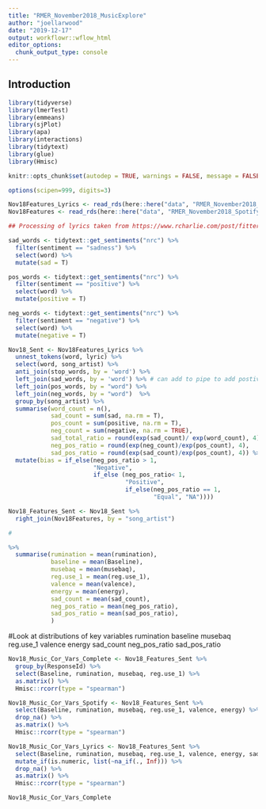 ```yaml
---
title: "RMER_November2018_MusicExplore"
author: "joellarwood"
date: "2019-12-17"
output: workflowr::wflow_html
editor_options:
  chunk_output_type: console
---
```


## Introduction


```r
library(tidyverse)
library(lmerTest)
library(emmeans)
library(sjPlot)
library(apa)
library(interactions)
library(tidytext)
library(glue)
library(Hmisc)

knitr::opts_chunk$set(autodep = TRUE, warnings = FALSE, message = FALSE)

options(scipen=999, digits=3)
```


```r

Nov18Features_Lyrics <- read_rds(here::here("data", "RMER_November2018_Spotify_Lyrics.rds")) 
Nov18Features <- read_rds(here::here("data", "RMER_November2018_Spotify.rds"))

## Processing of lyrics taken from https://www.rcharlie.com/post/fitter-happier/

sad_words <- tidytext::get_sentiments("nrc") %>% 
  filter(sentiment == "sadness") %>% 
  select(word) %>% 
  mutate(sad = T)

pos_words <- tidytext::get_sentiments("nrc") %>% 
  filter(sentiment == "positive") %>% 
  select(word) %>% 
  mutate(positive = T)

neg_words <- tidytext::get_sentiments("nrc") %>% 
  filter(sentiment == "negative") %>% 
  select(word) %>% 
  mutate(negative = T)

Nov18_Sent <- Nov18Features_Lyrics %>% 
  unnest_tokens(word, lyric) %>%
  select(word, song_artist) %>% 
  anti_join(stop_words, by = 'word') %>%
  left_join(sad_words, by = 'word') %>% # can add to pipe to add postive, angry, words etc by creating a new data frame that just has those words (i.e. get_sentiments("nrc") %>% filter(sentiments == "sentiment") %>%  ... )
  left_join(pos_words, by = "word") %>% 
  left_join(neg_words, by = "word")  %>%  
  group_by(song_artist) %>% 
  summarise(word_count = n(),
            sad_count = sum(sad, na.rm = T), 
            pos_count = sum(positive, na.rm = T), 
            neg_count = sum(negative, na.rm = TRUE), 
            sad_total_ratio = round(exp(sad_count)/ exp(word_count), 4),
            neg_pos_ratio = round(exp(neg_count)/exp(pos_count), 4), 
            sad_pos_ratio = round(exp(sad_count)/exp(pos_count), 4)) %>% 
  mutate(bias = if_else(neg_pos_ratio > 1, 
                        "Negative", 
                        if_else (neg_pos_ratio< 1,
                                 "Positive",
                                 if_else(neg_pos_ratio == 1, 
                                         "Equal", "NA")))) 

Nov18_Features_Sent <- Nov18_Sent %>% 
  right_join(Nov18Features, by = "song_artist") 

#

%>% 
  summarise(rumination = mean(rumination),
            baseline = mean(Baseline), 
            musebaq = mean(musebaq), 
            reg.use_1 = mean(reg.use_1), 
            valence = mean(valence),
            energy = mean(energy), 
            sad_count = mean(sad_count),
            neg_pos_ratio = mean(neg_pos_ratio), 
            sad_pos_ratio = mean(sad_pos_ratio), 
            )

```

#Look at distributions of key variables 
rumination 
baseline
musebaq
reg.use_1
valence 
energy 
sad_count
neg_pos_ratio
sad_pos_ratio

```r
Nov18_Music_Cor_Vars_Complete <- Nov18_Features_Sent %>% 
  group_by(ResponseId) %>% 
  select(Baseline, rumination, musebaq, reg.use_1) %>% 
  as.matrix() %>% 
  Hmisc::rcorr(type = "spearman")

Nov18_Music_Cor_Vars_Spotify <- Nov18_Features_Sent %>% 
  select(Baseline, rumination, musebaq, reg.use_1, valence, energy) %>%
  drop_na() %>% 
  as.matrix() %>% 
  Hmisc::rcorr(type = "spearman")

Nov18_Music_Cor_Vars_Lyrics <- Nov18_Features_Sent %>% 
  select(Baseline, rumination, musebaq, reg.use_1, valence, energy, sad_pct, neg_pos_ratio, sad_pos_ratio) %>%
  mutate_if(is.numeric, list(~na_if(., Inf))) %>% 
  drop_na() %>% 
  as.matrix() %>% 
  Hmisc::rcorr(type = "spearman")
```

```r
Nov18_Music_Cor_Vars_Complete
```


